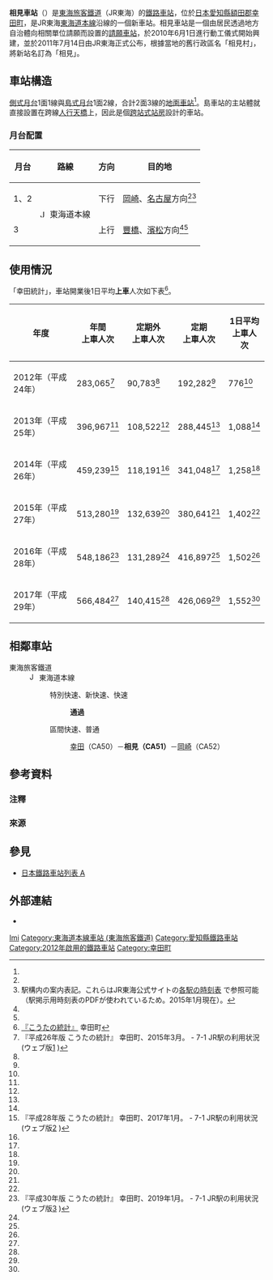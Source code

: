 {{noteTA
|1=zh-tw:相見車站;zh-hk:相見站;zh-cn:相见站;
}}
{{日本車站資訊
|公司色 = #f77321
|文字色 = 
|站名 = 相見站
|圖片 = Aimi-STA_West.jpg
|pxl = 
|圖片說明 = 西口
|日文原名 = 相見
|平假名 = あいみ
|羅馬拼音 = Aimi
|電報略號 = イミ 
|所在地 = {{JPN}}[[愛知縣|愛知縣]][[額田郡|額田郡]][[幸田町|幸田町]]大字菱池字カマ46<ref name="tobu-aimi-station-2015-9-11">{{Cite web |url= http://railway.jr-central.co.jp/station-guide/tokai/aimi/index.html |title= 相見駅 |publisher= 東海旅客鉄道 |accessdate= 2015-09-11 |archive-date= 2020-10-22 |archive-url= https://web.archive.org/web/20201022041854/https://railway.jr-central.co.jp/station-guide/tokai/aimi/index.html |dead-url= no }}</ref>
|車站構造 = [[地面車站|地面車站]]（[[跨站式站房|跨站式站房]]）<ref name="tobu-aimi-station-insidemap-2015-9-11">{{Cite web |url= http://railway.jr-central.co.jp/station-guide/tokai/aimi/map.html |title= 相見駅 駅構内図 |publisher= 東海旅客鉄道 |accessdate= 2015-09-11 |archive-date= 2019-10-20 |archive-url= https://web.archive.org/web/20191020141419/https://railway.jr-central.co.jp/station-guide/tokai/aimi/map.html |dead-url= no }}</ref>
|月台配置 = 2面3線<ref name="tobu-aimi-station-insidemap-2015-9-11" />
|啟用年月日 = 2012年（[[平成|平成]]24年）3月17日<ref name="chunichi-np-2012-3-17">“JR相見駅が開業”. [[中日新聞|中日新聞]] (中日新聞社). (2012年3月17日)</ref>
|廢站年月日 = 
|乘客人數 = 1,088
|上下車人次 = 
|統計年度 = 2013年
|備註 = 業務委託站<br />設有[[綠窗口|綠窗口]]
|adjacent = {{Adjacent stations|system=東海旅客鐵道|line=CA|left=幸田|right=岡崎|note-left=CA50<br />3.1km|note-mid={{JR海車站編號|CA|51}}<br />距離[[東京站|東京]]321.6km|note-right=CA52<br />4.3km}}
}}
'''相見車站'''（{{jpn|j=相見駅|hg=あいみえき|rm=Aimi eki|f=y}}）是[[東海旅客鐵道|東海旅客鐵道]]（JR東海）的[[鐵路車站|鐵路車站]]，位於[[日本|日本]][[愛知縣|愛知縣]][[額田郡|額田郡]][[幸田町|幸田町]]，是JR東海[[東海道本線|東海道本線]]沿線的一個新車站。相見車站是一個由居民透過地方自治體向相關單位請願而設置的[[請願車站|請願車站]]，於2010年6月1日進行動工儀式開始興建，並於2011年7月14日由JR東海正式公布，根據當地的舊行政區名「相見村」，將新站名訂為「相見」。

==車站構造==
[[側式月台|側式月台]]1面1線與[[島式月台|島式月台]]1面2線，合計2面3線的[[地面車站|地面車站]]<ref name="tobu-aimi-station-insidemap-2015-9-11" />。島車站的主站體就直接設置在跨線[[人行天橋|人行天橋]]上，因此是個[[跨站式站房|跨站式站房]]設計的車站。
===月台配置===
{| class="wikitable"
!月台<!--事業者側による呼称--->!!路線!!方向!!目的地
|-
! 1、2
| rowspan=2|[[File:JR_Central_Tokaido_Line.svg|15px]] 東海道本線
| style="text-align:center" | 下行
|[[岡崎站|岡崎]]、[[名古屋站|名古屋]]方向<ref name="tobu-aimi-station-insidemap-2015-9-11" /><ref name="homen">駅構内の案内表記。これらはJR東海公式サイトの[http://railway.jr-central.co.jp/time-schedule/search/index.html 各駅の時刻表] {{Wayback|url=http://railway.jr-central.co.jp/time-schedule/search/index.html |date=20191019051307 }}で参照可能（駅掲示用時刻表のPDFが使われているため。2015年1月現在）。<!-- URLが変わることを想定し、直リンクはしていない ---></ref>
|-
! 3
| style="text-align:center" | 上行
| [[豐橋站|豐橋]]、[[濱松站|濱松]]方向<ref name="tobu-aimi-station-insidemap-2015-9-11" /><ref name="homen" />
|}
== 使用情況 ==
「幸田統計」，車站開業後1日平均'''上車'''人次如下表<ref name="kota-statistic">[http://www.town.kota.lg.jp/index.cfm/15,0,109,351,html 『こうたの統計』] {{Wayback|url=http://www.town.kota.lg.jp/index.cfm/15,0,109,351,html |date=20170611221234 }}幸田町</ref>。

{| class="wikitable" style="text-align:right;"
|-
! rowspan="1" |年度
! rowspan="1" |年間<br />上車人次
! rowspan="1" |定期外<br />上車人次
! rowspan="1" |定期<br />上車人次
! rowspan="1" |1日平均<br />上車人次
|-
|2012年（平成24年）
|283,065<ref name="kota-statistic-2014">『平成26年版 こうたの統計』 幸田町、2015年3月。 - 7-1 JR駅の利用状況 (ウェブ版[http://www.town.kota.lg.jp/index.cfm/15,33632,c,html/33632/kota_statistic07_H26.pdf] {{Wayback|url=http://www.town.kota.lg.jp/index.cfm/15,33632,c,html/33632/kota_statistic07_H26.pdf |date=20200919182419 }})</ref>
|90,783<ref name="kota-statistic-2014" />
|192,282<ref name="kota-statistic-2014" />
|776<ref name="kota-statistic-2014" />
|-
|2013年（平成25年）
|396,967<ref name="kota-statistic-2014" />
|108,522<ref name="kota-statistic-2014" />
|288,445<ref name="kota-statistic-2014" />
|1,088<ref name="kota-statistic-2014" />
|-
|2014年（平成26年）
|459,239<ref name="kota-statistic-2016">『平成28年版 こうたの統計』 幸田町、2017年1月。 - 7-1 JR駅の利用状況 (ウェブ版[http://www.town.kota.lg.jp/index.cfm/15,39059,c,html/39059/kota_statistic28_07.pdf] {{Wayback|url=http://www.town.kota.lg.jp/index.cfm/15,39059,c,html/39059/kota_statistic28_07.pdf |date=20200919181035 }})</ref>
|118,191<ref name="kota-statistic-2016" />
|341,048<ref name="kota-statistic-2016" />
|1,258<ref name="kota-statistic-2016" />
|-
|2015年（平成27年）
|513,280<ref name="kota-statistic-2016" />
|132,639<ref name="kota-statistic-2016" />
|380,641<ref name="kota-statistic-2016" />
|1,402<ref name="kota-statistic-2016" />
|-
|2016年（平成28年）
|548,186<ref name="kota-statistic-2018">『平成30年版 こうたの統計』 幸田町、2019年1月。 - 7-1 JR駅の利用状況 (ウェブ版[http://www.town.kota.lg.jp/index.cfm/15,45176,c,html/45176/kota_statistic30_07.pdf] {{Wayback|url=http://www.town.kota.lg.jp/index.cfm/15,45176,c,html/45176/kota_statistic30_07.pdf |date=20200919193033 }})</ref>
|131,289<ref name="kota-statistic-2018"/>
|416,897<ref name="kota-statistic-2018"/>
|1,502<ref name="kota-statistic-2018"/>
|-
|2017年（平成29年）
|566,484<ref name="kota-statistic-2018"/>
|140,415<ref name="kota-statistic-2018"/>
|426,069<ref name="kota-statistic-2018"/>
|1,552<ref name="kota-statistic-2018"/>
|}

== 相鄰車站 ==
; 東海旅客鐵道
: [[File:JR_Central_Tokaido_Line.svg|15px]] 東海道本線
:: {{Color|#ffdf00|■}}特別快速、{{Color|orangered|■}}新快速、{{Color|#0066ff|■}}快速
::: '''通過''' 
:: {{Color|limegreen|■}}區間快速、{{Color|gray|■}}普通  
::: [[幸田站|幸田]]（CA50）－'''相見（CA51）'''－[[岡崎站|岡崎]]（CA52）

== 參考資料 ==
=== 注釋 ===
{{Reflist|group="注釋"}}

=== 來源 ===
{{Reflist|2}}

== 參見 ==
* [[日本鐵路車站列表_A|日本鐵路車站列表 A]]

== 外部連結 ==
* {{外部連結/JR東海車站|tokai|aimi|相見}}

{{東海道本線 (JR東海)|mode=2}}

{{DEFAULTSORT:Aimi-Eki}}
[[Category:日本鐵路車站_A|Imi]]
[[Category:東海道本線車站_(東海旅客鐵道)|Category:東海道本線車站 (東海旅客鐵道)]]
[[Category:愛知縣鐵路車站|Category:愛知縣鐵路車站]]
[[Category:2012年啟用的鐵路車站|Category:2012年啟用的鐵路車站]]
[[Category:幸田町|Category:幸田町]]